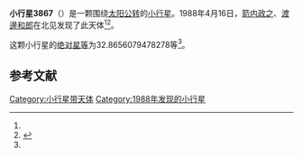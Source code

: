 {{Infobox planet
| bgcolour = #FFFFC0
| name = 3867 Shiretoko
| symbol = 
| image = 
| caption = 
| discovery = yes
| discovery_ref = 
| discoverer = [[箭内政之|箭内政之]]、[[渡邊和郎|渡邊和郎]]
| discovery_site = [[北见|北见]] 
| discovered = 1988年4月16日
| designations = yes
| mp_name = 
| named_after = 
| alt_names = 1988 HG/ 1941 EB / 1973 AS3 / 1979 XM / 1984 DJ1 / 1986 VA6
| mp_category = [[主带小行星|主带小行星]]
| orbit_ref = <ref name="a">[http://ssd.jpl.nasa.gov/sbdb.cgi?sstr=3867 3867 Shiretoko] {{Wayback|url=http://ssd.jpl.nasa.gov/sbdb.cgi?sstr=3867 |date=20210831051752 }}，小行星數據庫瀏覽器（JPL Small-Body Database Browser）－[[美国国家航空航天局|美国国家航空航天局]]喷气推进实验室</ref>
| epoch = 2456400.5 (2013年4月18日更新)
| aphelion = {{convert|2.601380346145551|AU|km|3|abbr=on|lk=out}}
| perihelion = {{convert|2.099723756662186|AU|km|3|abbr=on}}
| semimajor = {{convert|2.350552051403868|AU|km|3|abbr=on}}
| eccentricity = 0.106710377
| period = 1316.295013 [[日|日]]<br />3.6[[儒略年|儒略年]]
| avg_speed = 
| inclination = 6.27500364151203
| asc_node = 79.97165276751664
| mean_anomaly = 
| arg_peri = 32.8656079478278
| satellites = 
| physical_characteristics = yes
| dimensions = 
| mass = 
| density = 
| surface_grav = 
| escape_velocity = 
| sidereal_day = 
| axial_tilt = 
| pole_ecliptic_lat = 
| pole_ecliptic_lon = 
| albedo = 
| temperatures= 
| temp_name1 = 
| mean_temp_1 = 
| max_temp_1 = 
| temp_name2 = 
| max_temp_2 = 
| spectral_type = 
| abs_magnitude = 32.8656079478278
}}

'''小行星3867'''（{{lang-en|3867 Shiretoko}}）是一颗围绕[[太阳|太阳]][[公转|公转]]的[[小行星|小行星]]。1988年4月16日，[[箭内政之|箭内政之]]、[[渡邊和郎|渡邊和郎]]在北见发现了此天体<ref name="a" /><ref>{{cite news|title=小行星列表|url=http://cfa-www.harvard.edu/iau/lists/NumberedMPs.txt|accessdate=2013-07-08|newspaper=哈佛大学|archive-date=2008-05-17|archive-url=https://web.archive.org/web/20080517010638/http://cfa-www.harvard.edu/iau/lists/NumberedMPs.txt|dead-url=no}}</ref>。

这颗小行星的[[绝对星等|绝对星等]]为32.8656079478278等<ref name="a" />。

==参考文献==
{{reflist}}
{{Minor Planet Number|[[小行星3866|小行星3866]]|[[小行星3868|小行星3868]]}}

{{小天体}}

[[Category:小行星带天体|Category:小行星带天体]]
[[Category:1988年发现的小行星|Category:1988年发现的小行星]]

{{asteroid-stub}}